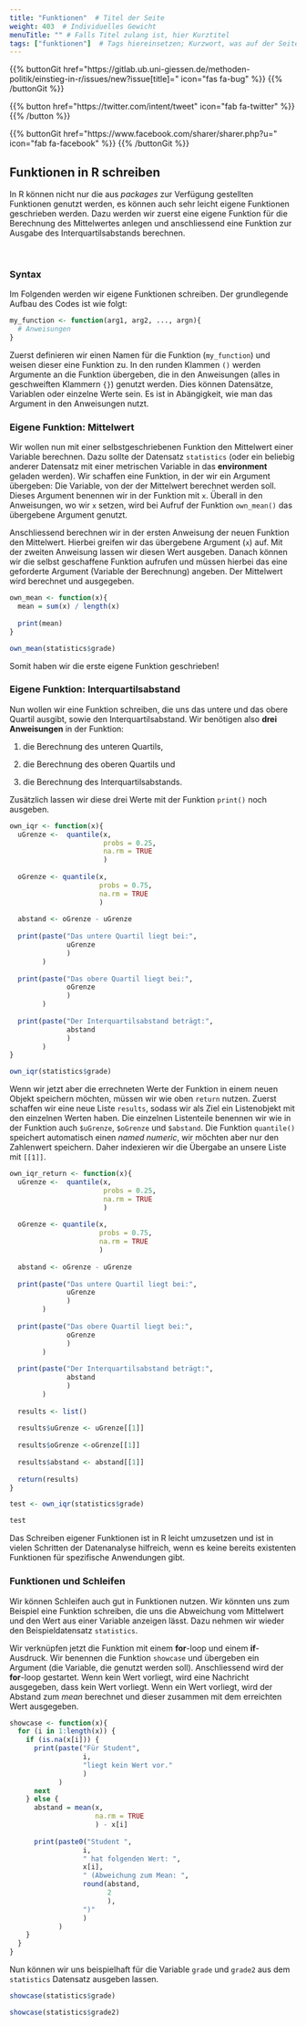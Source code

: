 ```yaml
---
title: "Funktionen"  # Titel der Seite
weight: 403  # Individuelles Gewicht 
menuTitle: "" # Falls Titel zulang ist, hier Kurztitel
tags: ["funktionen"]  # Tags hiereinsetzen; Kurzwort, was auf der Seite passsiert
---
```


{{% buttonGit href=\"https\:\/\/gitlab.ub.uni-giessen.de\/methoden-politik\/einstieg-in-r\/issues\/new?issue[title]=\" icon=\"fas fa-bug\" %}} {{% /buttonGit %}} 

{{% button href=\"https\:\/\/twitter.com\/intent\/tweet\" icon=\"fab fa-twitter\" %}} {{% /button %}}

{{% buttonGit href=\"https\:\/\/www.facebook.com\/sharer\/sharer.php?u=\" icon=\"fab fa-facebook\" %}} {{% /buttonGit %}}

## Funktionen in R schreiben

In R können nicht nur die aus *packages* zur Verfügung gestellten Funktionen genutzt werden, es können auch sehr leicht eigene Funktionen geschrieben werden. Dazu werden wir zuerst eine eigene Funktion für die Berechnung des Mittelwertes anlegen und anschliessend eine Funktion zur Ausgabe des Interquartilsabstands berechnen. 

<br> 

### Syntax
Im Folgenden werden wir eigene Funktionen schreiben. Der grundlegende Aufbau des Codes ist wie folgt: 
```r
my_function <- function(arg1, arg2, ..., argn){
  # Anweisungen
}
```

Zuerst definieren wir einen Namen für die Funktion (`my_function`) und weisen dieser eine Funktion zu. In den runden Klammen `()` werden Argumente an die Funktion übergeben, die in den Anweisungen (alles in geschweiften Klammern `{}`) genutzt werden. Dies können Datensätze, Variablen oder einzelne Werte sein. Es ist in Abängigkeit, wie man das Argument in den Anweisungen nutzt.

### Eigene Funktion: Mittelwert
Wir wollen nun mit einer selbstgeschriebenen Funktion den Mittelwert einer Variable berechnen. Dazu sollte der Datensatz `statistics` (oder ein beliebig anderer Datensatz mit einer metrischen Variable in das **environment** geladen werden). Wir schaffen eine Funktion, in der wir ein Argument übergeben: Die Variable, von der der Mittelwert berechnet werden soll. Dieses Argument benennen wir in der Funktion mit `x`. Überall in den Anweisungen, wo wir `x` setzen, wird bei Aufruf der Funktion `own_mean()` das übergebene Argument genutzt. 

Anschliessend berechnen wir in der ersten Anweisung der neuen Funktion den Mittelwert. Hierbei greifen wir das übergebene Argument (`x`) auf. Mit der zweiten Anweisung lassen wir diesen Wert ausgeben. Danach können wir die selbst geschaffene Funktion aufrufen und müssen hierbei das eine geforderte Argument (Variable der Berechnung) angeben. Der Mittelwert wird berechnet und ausgegeben.
```r
own_mean <- function(x){
  mean = sum(x) / length(x)
  
  print(mean) 
}

own_mean(statistics$grade)
```

Somit haben wir die erste eigene Funktion geschrieben!


### Eigene Funktion: Interquartilsabstand
Nun wollen wir eine Funktion schreiben, die uns das untere und das obere Quartil ausgibt, sowie den Interquartilsabstand. Wir benötigen also **drei Anweisungen** in der Funktion: 

1. die Berechnung des unteren Quartils,

2. die Berechnung des oberen Quartils und

3. die Berechnung des Interquartilsabstands. 

Zusätzlich lassen wir diese drei Werte mit der Funktion `print()` noch ausgeben.

```r
own_iqr <- function(x){
  uGrenze <-  quantile(x,
                       probs = 0.25,
                       na.rm = TRUE
                       )
  
  oGrenze <- quantile(x,
                      probs = 0.75,
                      na.rm = TRUE
                      )
  
  abstand <- oGrenze - uGrenze
  
  print(paste("Das untere Quartil liegt bei:",
              uGrenze
              )
        )
  
  print(paste("Das obere Quartil liegt bei:",
              oGrenze
              )
        )
  
  print(paste("Der Interquartilsabstand beträgt:",
              abstand
              )
        )
}

own_iqr(statistics$grade)
```

Wenn wir jetzt aber die errechneten Werte der Funktion in einem neuen Objekt speichern möchten, müssen wir wie oben `return` nutzen. Zuerst schaffen wir eine neue Liste `results`, sodass wir als Ziel ein Listenobjekt mit den einzelnen Werten haben. Die einzelnen Listenteile benennen wir wie in der Funktion auch `$uGrenze`, `$oGrenze` und `$abstand`. Die Funktion `quantile()` speichert automatisch einen *named numeric*, wir möchten aber nur den Zahlenwert speichern. Daher indexieren wir die Übergabe an unsere Liste mit `[[1]]`.

``` r
own_iqr_return <- function(x){
  uGrenze <-  quantile(x,
                       probs = 0.25,
                       na.rm = TRUE
                       )
  
  oGrenze <- quantile(x,
                      probs = 0.75,
                      na.rm = TRUE
                      )
  
  abstand <- oGrenze - uGrenze
  
  print(paste("Das untere Quartil liegt bei:",
              uGrenze
              )
        )
  
  print(paste("Das obere Quartil liegt bei:",
              oGrenze
              )
        )
  
  print(paste("Der Interquartilsabstand beträgt:",
              abstand
              )
        )
  
  results <- list()
  
  results$uGrenze <- uGrenze[[1]]
  
  results$oGrenze <-oGrenze[[1]]
  
  results$abstand <- abstand[[1]]
  
  return(results) 
}

test <- own_iqr(statistics$grade)

test
```

Das Schreiben eigener Funktionen ist in R leicht umzusetzen und ist in vielen Schritten der Datenanalyse hilfreich, wenn es keine bereits existenten Funktionen für spezifische Anwendungen gibt. 

### Funktionen und Schleifen
Wir können Schleifen auch gut in Funktionen nutzen. Wir könnten uns zum Beispiel eine Funktion schreiben, die uns die Abweichung vom Mittelwert und den Wert aus einer Variable anzeigen lässt. Dazu nehmen wir wieder den Beispieldatensatz `statistics`.

Wir verknüpfen jetzt die Funktion mit einem **for**-loop und einem **if**-Ausdruck. Wir benennen die Funktion `showcase` und übergeben ein Argument (die Variable, die genutzt werden soll). Anschliessend wird der **for**-loop gestartet. Wenn kein Wert vorliegt, wird eine Nachricht ausgegeben, dass kein Wert vorliegt. Wenn ein Wert vorliegt, wird der Abstand zum *mean* berechnet und dieser zusammen mit dem erreichten Wert ausgegeben.

```r
showcase <- function(x){
  for (i in 1:length(x)) {
    if (is.na(x[i])) {
      print(paste("Für Student", 
                  i, 
                  "liegt kein Wert vor."
                  )
            )
      next
    } else {
      abstand = mean(x, 
                     na.rm = TRUE
                     ) - x[i]
      
      print(paste0("Student ",
                  i, 
                  " hat folgenden Wert: ",
                  x[i], 
                  " (Abweichung zum Mean: ",
                  round(abstand, 
                        2
                        ),
                  ")"
                  )
            )
    }
  }
}
```

Nun können wir uns beispielhaft für die Variable `grade` und `grade2` aus dem `statistics` Datensatz ausgeben lassen.

```r
showcase(statistics$grade)
```

```r
showcase(statistics$grade2)
```

